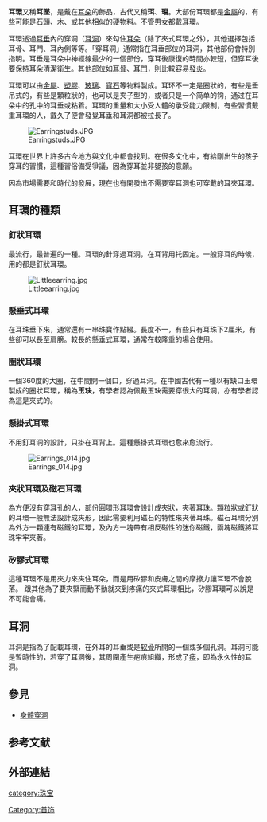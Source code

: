 {{Unreferenced |time=2009-03-05T08:30:21+00:00 }} 
'''耳環'''又稱'''耳墜'''，是戴在[[耳朵|耳朵]]的飾品，古代又稱'''珥'''、'''璫'''。大部份耳環都是[[金屬|金屬]]的，有些可能是[[石頭|石頭]]、[[木|木]]、或其他相似的硬物料。不管男女都戴耳環。

耳環透過[[耳垂|耳垂]]內的穿洞（[[#耳洞|耳洞]]）來勾住[[耳朵|耳朵]]（除了夾式耳環之外），其他選擇包括耳骨、耳門、耳內側等等。「穿耳洞」通常指在耳垂部位的耳洞，其他部份會特別指明。耳垂是耳朵中神經線最少的一個部份，穿耳後康復的時間亦較短，但穿耳後要保持耳朵清潔衛生。其他部位如[[耳骨|耳骨]]、[[耳門|耳門]]，則比較容易[[發炎|發炎]]。

耳環可以由[[金屬|金屬]]、[[塑膠|塑膠]]、[[玻璃|玻璃]]、[[寶石|寶石]]等物料製成。耳环不一定是圈狀的，有些是垂吊式的，有些是顆粒狀的，也可以是夹子型的，或者只是一个简单的钩，通过在耳朵中的孔中的耳垂或粘着。耳環的重量和大小受人體的承受能力限制，有些習慣戴重耳環的人，戴久了便會發覺耳垂和耳洞都被拉長了。

[[File:Earringstuds.JPG|thumb]]

耳環在世界上許多古今地方與文化中都會找到。在很多文化中，有給剛出生的孩子穿耳的習慣，這種習俗備受爭議，因為穿耳並非嬰孩的意願。

因為市場需要和時代的發展，現在也有開發出不需要穿耳洞也可穿戴的耳夾耳環。

==耳環的種類==
===釘狀耳環===
最流行，最普遍的一種。耳環的針穿過耳洞，在耳背用托固定。一般穿耳的時候，用的都是釘狀耳環。

[[File:Littleearring.jpg|thumb]]

===懸垂式耳環===
在耳珠垂下來，通常還有一串珠寶作點綴。長度不一，有些只有耳珠下2厘米，有些卻可以長至肩膀。較長的懸垂式耳環，通常在較隆重的場合使用。

===圈狀耳環===
一個360度的大圈，在中間開一個口，穿過耳洞。在中國古代有一種以有缺口玉環製成的圈狀耳環，稱為'''玉玦'''，有學者認為佩戴玉玦需要穿很大的耳洞，亦有學者認為這是夾式的。

===懸掛式耳環===
不用釘耳洞的設計，只掛在耳背上。這種懸掛式耳環也愈來愈流行。

[[File:Earrings_014.jpg|thumb]]

===夾狀耳環及磁石耳環===
為方便沒有穿耳孔的人，部份圓環形耳環會設計成夾狀，夾著耳珠。顆粒狀或釘狀的耳環一般無法設計成夾形，因此需要利用磁石的特性來夾著耳珠。磁石耳環分別為外方一顆連有磁鐵的耳環，及內方一塊帶有相反磁性的迷你磁鐵，兩塊磁鐵將耳珠牢牢夾著。

===矽膠式耳環===

這種耳環不是用夾力來夾住耳朵，而是用矽膠和皮膚之間的摩擦力讓耳環不會脫落。 跟其他為了要夾緊而動不動就夾到疼痛的夾式耳環相比，矽膠耳環可以說是不可能會痛。

==耳洞==
耳洞是指為了配載耳環，在外耳的耳垂或是[[软骨|软骨]]所開的一個或多個孔洞。耳洞可能是暫時性的，若穿了耳洞後，其周圍產生疤痕組織，形成了[[瘘|瘘]]，即為永久性的耳洞。
==參見==
* [[身體穿洞|身體穿洞]]

== 参考文献 ==

== 外部連結 ==
{{Commonscat|Earrings}}

[[category:珠宝|category:珠宝]]
[[Category:首饰|Category:首饰]]